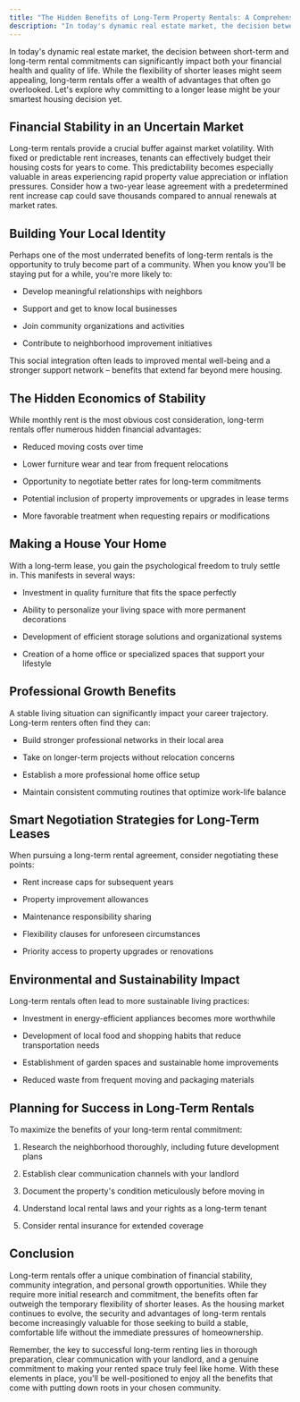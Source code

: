 ```yaml
---
title: "The Hidden Benefits of Long-Term Property Rentals: A Comprehensive Guide"
description: "In today's dynamic real estate market, the decision between short-term and long-term rental commitments can significantly impact both your financial health and quality of life."
---
```


In today's dynamic real estate market, the decision between short-term and long-term rental commitments can significantly impact both your financial health and quality of life. While the flexibility of shorter leases might seem appealing, long-term rentals offer a wealth of advantages that often go overlooked. Let's explore why committing to a longer lease might be your smartest housing decision yet.

## Financial Stability in an Uncertain Market

Long-term rentals provide a crucial buffer against market volatility. With fixed or predictable rent increases, tenants can effectively budget their housing costs for years to come. This predictability becomes especially valuable in areas experiencing rapid property value appreciation or inflation pressures. Consider how a two-year lease agreement with a predetermined rent increase cap could save thousands compared to annual renewals at market rates.

## Building Your Local Identity

Perhaps one of the most underrated benefits of long-term rentals is the opportunity to truly become part of a community. When you know you'll be staying put for a while, you're more likely to:

* Develop meaningful relationships with neighbors

* Support and get to know local businesses

* Join community organizations and activities

* Contribute to neighborhood improvement initiatives

This social integration often leads to improved mental well-being and a stronger support network – benefits that extend far beyond mere housing.

## The Hidden Economics of Stability

While monthly rent is the most obvious cost consideration, long-term rentals offer numerous hidden financial advantages:

* Reduced moving costs over time

* Lower furniture wear and tear from frequent relocations

* Opportunity to negotiate better rates for long-term commitments

* Potential inclusion of property improvements or upgrades in lease terms

* More favorable treatment when requesting repairs or modifications

## Making a House Your Home

With a long-term lease, you gain the psychological freedom to truly settle in. This manifests in several ways:

* Investment in quality furniture that fits the space perfectly

* Ability to personalize your living space with more permanent decorations

* Development of efficient storage solutions and organizational systems

* Creation of a home office or specialized spaces that support your lifestyle

## Professional Growth Benefits

A stable living situation can significantly impact your career trajectory. Long-term renters often find they can:

* Build stronger professional networks in their local area

* Take on longer-term projects without relocation concerns

* Establish a more professional home office setup

* Maintain consistent commuting routines that optimize work-life balance

## Smart Negotiation Strategies for Long-Term Leases

When pursuing a long-term rental agreement, consider negotiating these points:

* Rent increase caps for subsequent years

* Property improvement allowances

* Maintenance responsibility sharing

* Flexibility clauses for unforeseen circumstances

* Priority access to property upgrades or renovations

## Environmental and Sustainability Impact

Long-term rentals often lead to more sustainable living practices:

* Investment in energy-efficient appliances becomes more worthwhile

* Development of local food and shopping habits that reduce transportation needs

* Establishment of garden spaces and sustainable home improvements

* Reduced waste from frequent moving and packaging materials

## Planning for Success in Long-Term Rentals

To maximize the benefits of your long-term rental commitment:

1. Research the neighborhood thoroughly, including future development plans

2. Establish clear communication channels with your landlord

3. Document the property's condition meticulously before moving in

4. Understand local rental laws and your rights as a long-term tenant

5. Consider rental insurance for extended coverage

## Conclusion

Long-term rentals offer a unique combination of financial stability, community integration, and personal growth opportunities. While they require more initial research and commitment, the benefits often far outweigh the temporary flexibility of shorter leases. As the housing market continues to evolve, the security and advantages of long-term rentals become increasingly valuable for those seeking to build a stable, comfortable life without the immediate pressures of homeownership.

Remember, the key to successful long-term renting lies in thorough preparation, clear communication with your landlord, and a genuine commitment to making your rented space truly feel like home. With these elements in place, you'll be well-positioned to enjoy all the benefits that come with putting down roots in your chosen community.
